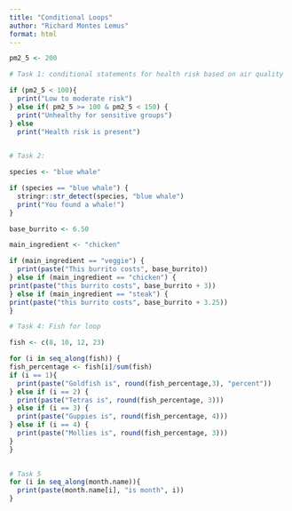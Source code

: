 ```yaml
---
title: "Conditional Loops"
author: "Richard Montes Lemus"
format: html
---
```

```r
pm2_5 <- 200
```

```r
# Task 1: conditional statements for health risk based on air quality

if (pm2_5 < 100){
  print("Low to moderate risk")
} else if( pm2_5 >= 100 & pm2_5 < 150) {
  print("Unhealthy for sensitive groups")
} else 
  print("Health risk is present")
  
```

```r
# Task 2: 

species <- "blue whale"

if (species == "blue whale") {
  stringr::str_detect(species, "blue whale")
  print("You found a whale!")
}

```

```r
base_burrito <- 6.50

main_ingredient <- "chicken"

if (main_ingredient == "veggie") {
  print(paste("This burrito costs", base_burrito))
} else if (main_ingredient == "chicken") {
print(paste("this burrito costs", base_burrito + 3))
} else if (main_ingredient == "steak") {
print(paste("this burrito costs", base_burrito + 3.25))
}
```

```r
# Task 4: Fish for loop

fish <- c(8, 10, 12, 23)

for (i in seq_along(fish)) {
fish_percentage <- fish[i]/sum(fish)
if (i == 1){
  print(paste("Goldfish is", round(fish_percentage,3), "percent"))
} else if (i == 2) {
  print(paste("Tetras is", round(fish_percentage, 3)))
} else if (i == 3) {
  print(paste("Guppies is", round(fish_percentage, 4)))
} else if (i == 4) {
  print(paste("Mollies is", round(fish_percentage, 3)))
}
}
  

```
```r
# Task 5
for (i in seq_along(month.name)){
  print(paste(month.name[i], "is month", i))
}

```


